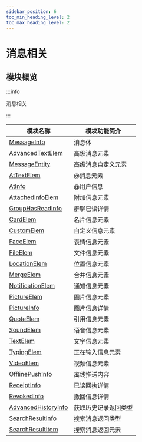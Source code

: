```yaml
---
sidebar_position: 6
toc_min_heading_level: 2
toc_max_heading_level: 2
---
```


# 消息相关

## 模块概览

:::info

消息相关

:::

| 模块名称                                                               | 模块功能简介         |
| ---------------------------------------------------------------------- | -------------------- |
| [MessageInfo](docs/sdks/class/message/messageInfo.mdx)                 | 消息体               |
| [AdvancedTextElem](docs/sdks/class/message/advancedTextElem.mdx)       | 高级消息元素         |
| [MessageEntity](docs/sdks/class/message/messageEntity.mdx)             | 高级消息自定义元素   |
| [AtTextElem](docs/sdks/class/message/atElem.mdx)                       | @消息元素            |
| [AtInfo](docs/sdks/class/message/atInfo.mdx)                           | @用户信息            |
| [AttachedInfoElem](docs/sdks/class/message/attachedInfoElem.mdx)       | 附加信息元素         |
| [GroupHasReadInfo](docs/sdks/class/message/groupHasReadInfo.mdx)       | 群聊已读详情         |
| [CardElem](docs/sdks/class/message/cardElem.mdx)                       | 名片信息元素         |
| [CustomElem](docs/sdks/class/message/customElem.mdx)                   | 自定义信息元素       |
| [FaceElem](docs/sdks/class/message/faceElem.mdx)                       | 表情信息元素         |
| [FileElem](docs/sdks/class/message/fileElem.mdx)                       | 文件信息元素         |
| [LocationElem](docs/sdks/class/message/locationElem.mdx)               | 位置信息元素         |
| [MergeElem](docs/sdks/class/message/mergeElem.mdx)                     | 合并信息元素         |
| [NotificationElem](docs/sdks/class/message/notificationElem.mdx)       | 通知信息元素         |
| [PictureElem](docs/sdks/class/message/pictureElem.mdx)                 | 图片信息元素         |
| [PictureInfo](docs/sdks/class/message/pictureInfo.mdx)                 | 图片信息详情         |
| [QuoteElem](docs/sdks/class/message/quoteElem.mdx)                     | 引用信息元素         |
| [SoundElem](docs/sdks/class/message/soundElem.mdx)                     | 语音信息元素         |
| [TextElem](docs/sdks/class/message/textElem.mdx)                       | 文字信息元素         |
| [TypingElem](docs/sdks/class/message/typingElem.mdx)                   | 正在输入信息元素     |
| [VideoElem](docs/sdks/class/message/videoElem.mdx)                     | 视频信息元素         |
| [OfflinePushInfo](docs/sdks/class/message/offlinePushInfo.mdx)         | 离线推送内容         |
| [ReceiptInfo](docs/sdks/class/message/receiptInfo.mdx)                 | 已读回执详情         |
| [RevokedInfo](docs/sdks/class/message/revokedInfo.mdx)                 | 撤回信息详情         |
| [AdvancedHistoryInfo](docs/sdks/class/message/advancedHistoryInfo.mdx) | 获取历史记录返回类型 |
| [SearchResultInfo](docs/sdks/class/message/searchResultInfo.mdx)       | 搜索消息返回类型     |
| [SearchResultItem](docs/sdks/class/message/searchResultItem.mdx)       | 搜索消息返回元素     |
